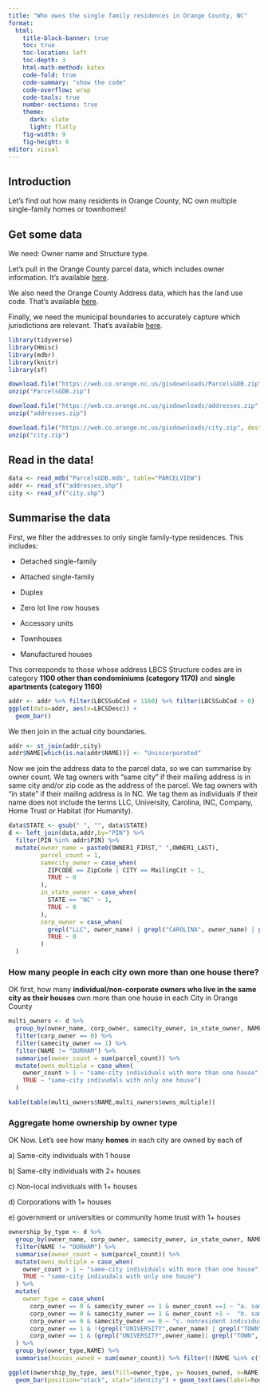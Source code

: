 ```yaml
---
title: "Who owns the single family residences in Orange County, NC"
format: 
  html:
    title-block-banner: true
    toc: true
    toc-location: left
    toc-depth: 3
    html-math-method: katex
    code-fold: true
    code-summary: "show the code"
    code-overflow: wrap
    code-tools: true
    number-sections: true
    theme: 
      dark: slate
      light: flatly
    fig-width: 9
    fig-height: 6
editor: visual
---
```


## Introduction

Let's find out how many residents in Orange County, NC own multiple single-family homes or townhomes!

## Get some data

We need: Owner name and Structure type.

Let's pull in the Orange County parcel data, which includes owner information. It's available [here](ParcelsGDB.zip).

We also need the Orange County Address data, which has the land use code. That's available [here](%22https://web.co.orange.nc.us/gisdownloads/addresses.zip%22).

Finally, we need the municipal boundaries to accurately capture which jurisdictions are relevant. That's available [here](%22https://web.co.orange.nc.us/gisdownloads/city.zip%22).

```r
library(tidyverse)
library(Hmisc)
library(mdbr)
library(knitr)
library(sf)
```

```r
download.file("https://web.co.orange.nc.us/gisdownloads/ParcelsGDB.zip", destfile = "ParcelsGDB.zip")
unzip("ParcelsGDB.zip")

download.file("https://web.co.orange.nc.us/gisdownloads/addresses.zip", destfile = "addresses.zip")
unzip("addresses.zip")

download.file("https://web.co.orange.nc.us/gisdownloads/city.zip", destfile = "city.zip")
unzip("city.zip")
```

## Read in the data!

```r
data <- read_mdb("ParcelsGDB.mdb", table="PARCELVIEW")
addr <- read_sf("addresses.shp")
city <- read_sf("city.shp")
```

## Summarise the data

First, we filter the addresses to only single family-type residences. This includes:

-   Detached single-family

-   Attached single-family

-   Duplex

-   Zero lot line row houses

-   Accessory units

-   Townhouses

-   Manufactured houses

This corresponds to those whose address LBCS Structure codes are in category **1100 other than condominiums (category 1170)** and **single apartments (category 1160)**

```r
addr <- addr %>% filter(LBCSSubCod < 1160) %>% filter(LBCSSubCod > 0)
ggplot(data=addr, aes(x=LBCSDesc)) +
  geom_bar()

```

We then join in the actual city boundaries.

```r
addr <- st_join(addr,city)
addr$NAME[which(is.na(addr$NAME))] <- "Unincorporated"
```

Now we join the address data to the parcel data, so we can summarise by owner count. We tag owners with "same city" if their mailing address is in same city and/or zip code as the address of the parcel. We tag owners with "in state" if their mailing address is in NC. We tag them as individuals if their name does not include the terms LLC, University, Carolina, INC, Company, Home Trust or Habitat (for Humanity).

```r
data$STATE <- gsub(" ", "", data$STATE)
d <- left_join(data,addr,by="PIN") %>% 
  filter(PIN %in% addr$PIN) %>% 
  mutate(owner_name = paste0(OWNER1_FIRST," ",OWNER1_LAST),
         parcel_count = 1,
         samecity_owner = case_when(
           ZIPCODE == ZipCode | CITY == MailingCit ~ 1,
           TRUE ~ 0
         ),
         in_state_owner = case_when(
           STATE == "NC" ~ 1,
           TRUE ~ 0
         ),
         corp_owner = case_when(
           grepl("LLC", owner_name) | grepl("CAROLINA", owner_name) | grepl("HOME TRUST", owner_name) | grepl("UNIVERSITY", owner_name) | grepl("CORP", owner_name) | grepl(" INC ", owner_name) | grepl("INC ", owner_name) | grepl(" INC", owner_name) | grepl("COMPANY", owner_name)| grepl("TOWN", owner_name)| grepl("CITY", owner_name)|  grepl("HABITAT", owner_name) ~ 1,
           TRUE ~ 0
         )
  )

```

### How many people in each city own more than one house there?

OK first, how many **individual/non-corporate owners who live in the same city as their houses** own more than one house in each City in Orange County

```r
multi_owners <- d %>%
  group_by(owner_name, corp_owner, samecity_owner, in_state_owner, NAME) %>%
  filter(corp_owner == 0) %>%
  filter(samecity_owner == 1) %>%
  filter(NAME != "DURHAM") %>%
  summarise(owner_count = sum(parcel_count)) %>%
  mutate(owns_multiple = case_when(
    owner_count > 1 ~ "same-city individuals with more than one house",
    TRUE ~ "same-city indivudals with only one house")
  )

kable(table(multi_owners$NAME,multi_owners$owns_multiple))

```

### Aggregate home ownership by owner type

OK Now. Let's see how many **homes** in each city are owned by each of

a\) Same-city individuals with 1 house

b\) Same-city individuals with 2+ houses

c\) Non-local individuals with 1+ houses

d\) Corporations with 1+ houses

e\) government or universities or community home trust with 1+ houses

```r
ownership_by_type <- d %>%
  group_by(owner_name, corp_owner, samecity_owner, in_state_owner, NAME) %>%
  filter(NAME != "DURHAM") %>%
  summarise(owner_count = sum(parcel_count)) %>%
  mutate(owns_multiple = case_when(
    owner_count > 1 ~ "same-city individuals with more than one house",
    TRUE ~ "same-city indivudals with only one house")
  ) %>%
  mutate(
    owner_type = case_when(
      corp_owner == 0 & samecity_owner == 1 & owner_count ==1 ~ "a. same city individual with 1 house",
      corp_owner == 0 & samecity_owner == 1 & owner_count >1 ~  "b. same city individual with 2+ house",
      corp_owner == 0 & samecity_owner == 0 ~ "c. nonresident individual owner",
      corp_owner == 1 & !(grepl("UNIVERSITY",owner_name) | grepl("TOWN", owner_name) | grepl("CAROLINA", owner_name)| grepl("HOME TRUST", owner_name)| grepl("HABITAT", owner_name)) ~ "d. corp",
      corp_owner == 1 & (grepl("UNIVERSITY",owner_name)| grepl("TOWN", owner_name) | grepl("CAROLINA", owner_name)| grepl("HOME TRUST", owner_name) | grepl("HABITAT", owner_name)) ~ "e. university/govt/home trust"                    )
  ) %>%
  group_by(owner_type,NAME) %>%
  summarise(houses_owned = sum(owner_count)) %>% filter(!(NAME %in% c("Unincorporated")))

ggplot(ownership_by_type, aes(fill=owner_type, y= houses_owned, x=NAME)) +
  geom_bar(position="stack", stat="identity") + geom_text(aes(label=houses_owned), position = "stack")
```
